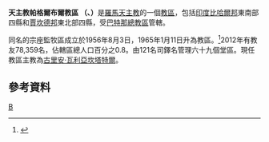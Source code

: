 {{Infobox Roman Catholic diocese
|Roman Catholic Diocese of = 天主教帕格爾布爾教區
|Latin name of diocese = Dioecesis Bhagalpurensis
|image = 
|caption = 
|location = [[印度|印度]]
|territory = [[比哈爾邦|比哈爾邦]]東南部、[[賈坎德邦|賈坎德邦]]東北部
|population = 78,359
|rite =拉丁禮
|patron = 
|province = 巴特那
|established = 1956年
|cathedral = 聖母無原罪主教座堂
|co-cathedral =
|leadership =主教
|website = 
|pope = 
|metropolitan = 
|ordinary =古里安‧瓦利亞坎塔特爾
|coadjutor archbishop =
|coadjutor bishop =
|auxiliary =
|emeritus =
}}
'''天主教帕格爾布爾教區 （{{lang-la|Dioecesis Bhagalpurensis}}、{{lang-en|Diocese of Bhagalpur}}）'''是[[羅馬天主教|羅馬天主教]]的一個[[教區|教區]]，包括[[印度|印度]][[比哈爾邦|比哈爾邦]]東南部四縣和[[賈坎德邦|賈坎德邦]]東北部四縣，受[[天主教巴特那總教區|巴特那總教區]]管轄。

同名的宗座監牧區成立於1956年8月3日，1965年1月11日升為教區。<ref>{{Cite web |url=http://www.vatican.va/holy_father/paul_vi/apost_constitutions/documents/hf_p-vi_apc_19650111_bhagalpurensis_lt.html |title=成立教區的宗座憲令 |access-date=2013-12-16 |archive-date=2014-02-03 |archive-url=https://web.archive.org/web/20140203154357/http://www.vatican.va/holy_father/paul_vi/apost_constitutions/documents/hf_p-vi_apc_19650111_bhagalpurensis_lt.html |dead-url=no }}</ref>2012年有教友78,359名，佔轄區總人口百分之0.8。由121名司鐸名管理六十九個堂區。現任教區主教為[[古里安‧瓦利亞坎塔特爾|古里安‧瓦利亞坎塔特爾]]。

==參考資料==
{{reflist}}

{{印度天主教拉丁禮教區}}
[[Category:印度天主教教區|B]]
